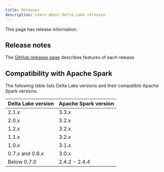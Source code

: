 ```yaml
---
title: Releases
description: Learn about Delta Lake releases.
---
```


This page has release information.

## Release notes

The [GitHub releases page](https://github.com/delta-io/delta/releases/) describes features of each release.

## Compatibility with Apache Spark

The following table lists Delta Lake versions and their compatible Apache Spark versions.

| Delta Lake version | Apache Spark version |
| ------------------ | -------------------- |
| 2.1.x              | 3.3.x                |
| 2.0.x              | 3.2.x                |
| 1.2.x              | 3.2.x                |
| 1.1.x              | 3.2.x                |
| 1.0.x              | 3.1.x                |
| 0.7.x and 0.8.x    | 3.0.x                |
| Below 0.7.0        | 2.4.2 - 2.4.4        |
